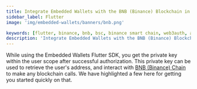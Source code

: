 ```yaml
---
title: Integrate Embedded Wallets with the BNB (Binance) Blockchain in Flutter
sidebar_label: Flutter
image: 'img/embedded-wallets/banners/bnb.png'

keywords: [flutter, binance, bnb, bsc, binance smart chain, web3auth, authentication, blockchain]
description: 'Integrate Embedded Wallets with the BNB (Binance) Blockchain in Flutter | Embedded Wallets'
---
```



While using the Embedded Wallets Flutter SDK, you get the private key within the user scope after successful authorization. This private key can be used to retrieve the user's address, and interact with [BNB (Binance) Chain](https://www.bnbchain.org/) to make any blockchain calls. We have highlighted a few here for getting you started quickly on that.

<EVMInteraction />
